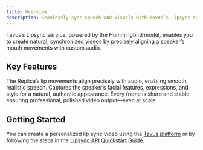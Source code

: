 ```yaml
---
title: Overview
description: Seamlessly sync speech and visuals with Tavus’s Lipsync service.
---
```


Tavus’s Lipsync service, powered by the Hummingbird model, enables you to create natural, synchronized videos by precisely aligning a speaker’s mouth movements with custom audio.

## Key Features
<CardGroup cols={3}>

  <Card title="Natural Lip Synchronization" icon="lips">
    The Replica’s lip movements align precisely with audio, enabling smooth, realistic speech.
  </Card>

  <Card title="Exceptional Identity Preservation" icon="user-check">
    Captures the speaker’s facial features, expressions, and style for a natural, authentic appearance.
  </Card>

  <Card title="Superior Visual Quality" icon="sparkles">
    Every frame is sharp and stable, ensuring professional, polished video output—even at scale.
  </Card>

</CardGroup>


## Getting Started
You can create a personalized lip sync video using the <a href="https://platform.tavus.io/" target="_blank">Tavus platform</a> or by following the steps in the <a href="/sections/lipsync/quickstart" target="_blank" rel="noopener noreferrer">Lipsync API Quickstart Guide</a>.


